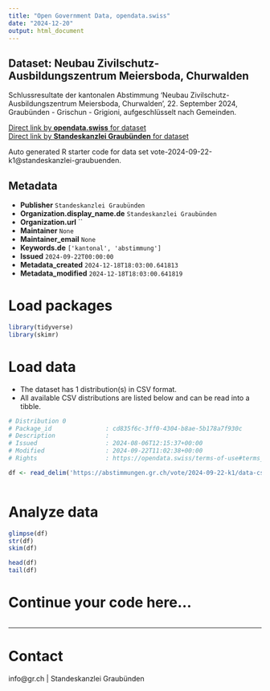```yaml
---
title: "Open Government Data, opendata.swiss"
date: "2024-12-20"
output: html_document
---
```


## Dataset: Neubau Zivilschutz-Ausbildungszentrum Meiersboda, Churwalden

Schlussresultate der kantonalen Abstimmung 'Neubau Zivilschutz-Ausbildungszentrum Meiersboda, Churwalden', 22. September 2024, Graubünden - Grischun - Grigioni, aufgeschlüsselt nach Gemeinden.

[Direct link by **opendata.swiss** for dataset](https://opendata.swiss/de/dataset/neubau-zivilschutz-ausbildungszentrum-meiersboda-churwalden)<br>
[Direct link by **Standeskanzlei Graubünden** for dataset](https://abstimmungen.gr.ch/vote/2024-09-22-k1/data)

Auto generated R starter code for data set vote-2024-09-22-k1@standeskanzlei-graubuenden.

## Metadata

- **Publisher** `Standeskanzlei Graubünden`
- **Organization.display_name.de** `Standeskanzlei Graubünden`
- **Organization.url** ``
- **Maintainer** `None`
- **Maintainer_email** `None`
- **Keywords.de** `['kantonal', 'abstimmung']`
- **Issued** `2024-09-22T00:00:00`
- **Metadata_created** `2024-12-18T18:03:00.641813`
- **Metadata_modified** `2024-12-18T18:03:00.641819`


# Load packages

```r

library(tidyverse)
library(skimr)

```

# Load data

-   The dataset has 1 distribution(s) in CSV format.
-   All available CSV distributions are listed below and can be read into a tibble.

```r

# Distribution 0
# Package_id               : cd835f6c-3ff0-4304-b8ae-5b178a7f930c
# Description              : 
# Issued                   : 2024-08-06T12:15:37+00:00
# Modified                 : 2024-09-22T11:02:38+00:00
# Rights                   : https://opendata.swiss/terms-of-use#terms_by

df <- read_delim('https://abstimmungen.gr.ch/vote/2024-09-22-k1/data-csv')



```

# Analyze data

```r

glimpse(df)
str(df)
skim(df)

head(df)
tail(df)

```

# Continue your code here...

```r

```

------------------------------------------------------------------------

# Contact

info@gr.ch | Standeskanzlei Graubünden
